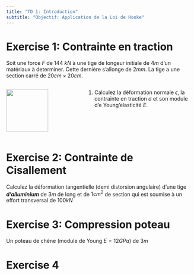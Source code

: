 ```yaml
---
title: "TD 1: Introduction"
subtitle: "Objectif: Application de la Loi de Hooke"
---
```

\thispagestyle{fancy}

# Exercise 1: Contrainte en traction

Soit une force $F$ de 144 $kN$ à une tige de longeur initiale de 4$m$ d'un matériaux à determiner. Cette dernière s'allonge de $2mm$. La tige a une section carré de $20cm  \times 20cm$.


:::: {.columns}
::: {.column width="40%"}
![](../assets/img/TD1/Ex1.png){width=3cm fig-align="center"}
:::

::: {.column width="60%"}
1. Calculez la déformation normale $\epsilon$, la contrainte en traction $\sigma$ et son module d'e Young'elasticité $E$.
:::
::::



# Exercise 2: Contrainte de Cisallement

Calculez la déformation tangentielle (demi distorsion angulaire) d'une tige ***d'alluminium*** de $3m$ de long et de $1cm^{2}$ de section qui est soumise à un effort transversal de $100kN$


# Exercise 3: Compression poteau

Un poteau de chêne (module de Young $E=12GPa$) de $3m$




# Exercise 4

